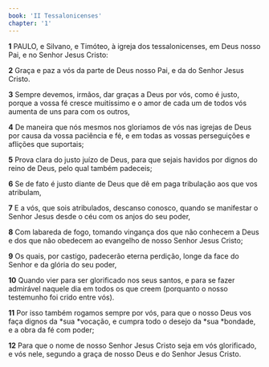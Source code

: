 ```yaml
---
book: 'II Tessalonicenses'
chapter: '1'
---
```


**1** PAULO, e Silvano, e Timóteo, à igreja dos tessalonicenses, em Deus nosso Pai, e no Senhor Jesus Cristo:

**2** Graça e paz a vós da parte de Deus nosso Pai, e da do Senhor Jesus Cristo.

**3** Sempre devemos, irmãos, dar graças a Deus por vós, como é justo, porque a vossa fé cresce muitíssimo e o amor de cada um de todos vós aumenta de uns para com os outros,

**4** De maneira que nós mesmos nos gloriamos de vós nas igrejas de Deus por causa da vossa paciência e fé, e em todas as vossas perseguições e aflições que suportais;

**5** Prova clara do justo juízo de Deus, para que sejais havidos por dignos do reino de Deus, pelo qual também padeceis;

**6** Se de fato é justo diante de Deus que dê em paga tribulação aos que vos atribulam,

**7** E a vós, que sois atribulados, descanso conosco, quando se manifestar o Senhor Jesus desde o céu com os anjos do seu poder,

**8** Com labareda de fogo, tomando vingança dos que não conhecem a Deus e dos que não obedecem ao evangelho de nosso Senhor Jesus Cristo;

**9** Os quais, por castigo, padecerão eterna perdição, longe da face do Senhor e da glória do seu poder,

**10** Quando vier para ser glorificado nos seus santos, e para se fazer admirável naquele dia em todos os que creem (porquanto o nosso testemunho foi crido entre vós).

**11** Por isso também rogamos sempre por vós, para que o nosso Deus vos faça dignos da *sua *vocação, e cumpra todo o desejo da *sua *bondade, e a obra da fé com poder;

**12** Para que o nome de nosso Senhor Jesus Cristo seja em vós glorificado, e vós nele, segundo a graça de nosso Deus e do Senhor Jesus Cristo.
